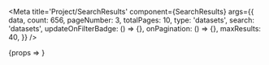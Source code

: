 

<Meta
	title='Project/SearchResults'
	component={SearchResults}
	args={{
		data,
		count: 656,
		pageNumber: 3,
		totalPages: 10,
		type: 'datasets',
		search: 'datasets',
		updateOnFilterBadge: () => {},
		onPagination: () => {},
		maxResults: 40,
	}}
/>

<Canvas>
	<Story name='Basic'>{props => <SearchResults {...props} />}</Story>
</Canvas>
